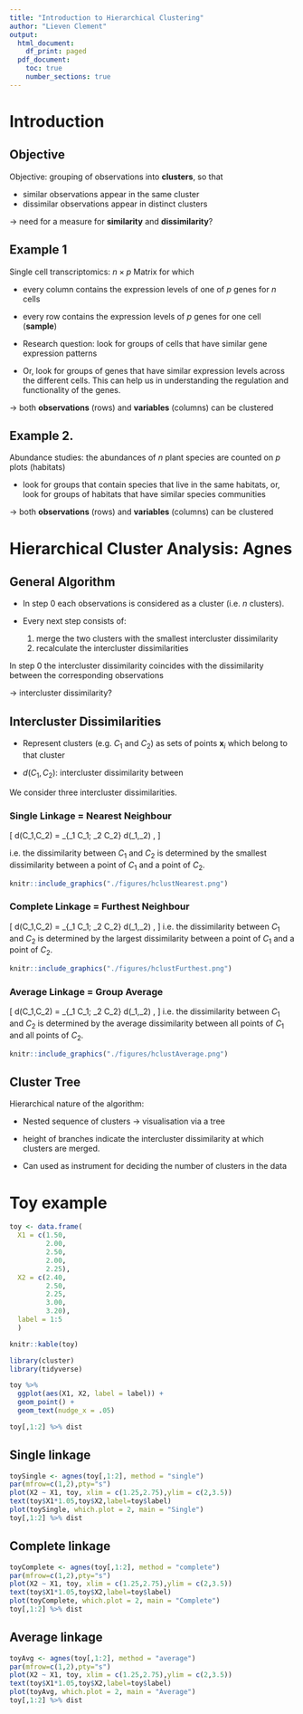 ```yaml
---
title: "Introduction to Hierarchical Clustering"
author: "Lieven Clement"
output:
  html_document:
    df_print: paged
  pdf_document:
    toc: true
    number_sections: true
---
```


# Introduction
## Objective

Objective: grouping of observations into **clusters**, so that

- similar observations appear in the same cluster
- dissimilar observations appear in distinct clusters

$\longrightarrow$ need for a measure for **similarity** and **dissimilarity**?


## Example 1

Single cell transcriptomics:  $n \times p$ Matrix for which

  - every column contains the expression levels of one of $p$ genes for $n$ cells
  
  - every row contains the expression levels of $p$ genes for one cell (**sample**)

  - Research question: look for groups of cells that have similar gene expression patterns

 - Or, look for groups of genes that have similar expression levels across the different cells. This can
 help us in understanding the regulation and functionality of the genes.

 $\longrightarrow$ both **observations** (rows) and **variables** (columns) can be clustered


## Example 2.

Abundance studies: the abundances of $n$ plant species are counted on $p$ plots (habitats)

  - look for groups that contain species that live in the same habitats, or, look for groups of
 habitats that have similar species communities

$\longrightarrow$ both **observations** (rows) and **variables** (columns) can be clustered


# Hierarchical Cluster Analysis: Agnes

## General Algorithm

- In step 0 each observations is considered as a cluster (i.e. $n$ clusters).

- Every next step consists of:

   1. merge the two clusters with the smallest intercluster dissimilarity
   2. recalculate the intercluster dissimilarities

In step 0 the intercluster dissimilarity coincides with the dissimilarity between the corresponding observations 

$\rightarrow$ intercluster dissimilarity?

## Intercluster Dissimilarities

- Represent clusters (e.g. $C_1$ and $C_2$)
   as sets of points $\mathbf{x}_i$ which belong to that cluster

- $d(C_1,C_2)$: intercluster dissimilarity between

We consider three intercluster dissimilarities.

### Single Linkage = Nearest Neighbour

\[
  d(C_1,C_2) = \min_{\mathbf{x}_1 \in C_1; \mathbf{x}_2 \in C_2}
  d(\mathbf{x}_1,\mathbf{x}_2) ,
\]

i.e. the dissimilarity between $C_1$ and $C_2$ is determined by the smallest dissimilarity between a point of $C_1$ and a point of $C_2$.

```r
knitr::include_graphics("./figures/hclustNearest.png")
```

### Complete Linkage = Furthest Neighbour
   \[
    d(C_1,C_2) = \max_{\mathbf{x}_1 \in C_1; \mathbf{x}_2 \in C_2}
    d(\mathbf{x}_1,\mathbf{x}_2) ,
   \]
   i.e. the dissimilarity between $C_1$ and $C_2$ is determined by the largest dissimilarity between a point of $C_1$ and a
   point of $C_2$.


```r
knitr::include_graphics("./figures/hclustFurthest.png")
```

### Average Linkage = Group Average

   \[
    d(C_1,C_2) = \frac{1}{\vert C_1 \vert \vert C_2 \vert}
    \sum_{\mathbf{x}_1 \in C_1; \mathbf{x}_2 \in C_2}
    d(\mathbf{x}_1,\mathbf{x}_2) ,
   \]
   i.e. the dissimilarity between $C_1$ and $C_2$ is determined by the average dissimilarity between all points of $C_1$ and all
   points of $C_2$.

```r
knitr::include_graphics("./figures/hclustAverage.png")
```


## Cluster Tree

Hierarchical nature of the algorithm:

- Nested sequence of clusters $\longrightarrow$ visualisation via a tree  


- height of branches indicate the intercluster dissimilarity at which clusters are merged.

- Can used as instrument for deciding the number of clusters in the data


# Toy example


```r
toy <- data.frame(
  X1 = c(1.50,
         2.00,
         2.50,
         2.00,
         2.25),
  X2 = c(2.40,
         2.50,
         2.25,
         3.00,
         3.20),
  label = 1:5
  )

knitr::kable(toy)
```

```r
library(cluster)
library(tidyverse)

toy %>%
  ggplot(aes(X1, X2, label = label)) +
  geom_point() +
  geom_text(nudge_x = .05)

toy[,1:2] %>% dist
```

## Single linkage

```r
toySingle <- agnes(toy[,1:2], method = "single")
par(mfrow=c(1,2),pty="s")
plot(X2 ~ X1, toy, xlim = c(1.25,2.75),ylim = c(2,3.5))
text(toy$X1*1.05,toy$X2,label=toy$label)
plot(toySingle, which.plot = 2, main = "Single")
toy[,1:2] %>% dist
```

## Complete linkage

```r
toyComplete <- agnes(toy[,1:2], method = "complete")
par(mfrow=c(1,2),pty="s")
plot(X2 ~ X1, toy, xlim = c(1.25,2.75),ylim = c(2,3.5))
text(toy$X1*1.05,toy$X2,label=toy$label)
plot(toyComplete, which.plot = 2, main = "Complete")
toy[,1:2] %>% dist
```

## Average linkage

```r
toyAvg <- agnes(toy[,1:2], method = "average")
par(mfrow=c(1,2),pty="s")
plot(X2 ~ X1, toy, xlim = c(1.25,2.75),ylim = c(2,3.5))
text(toy$X1*1.05,toy$X2,label=toy$label)
plot(toyAvg, which.plot = 2, main = "Average")
toy[,1:2] %>% dist
```
